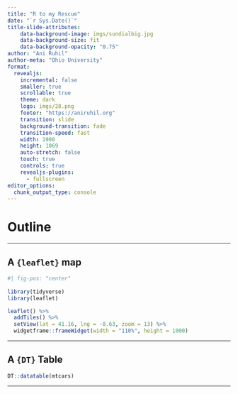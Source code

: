 ```yaml
---
title: "R to my Rescue"
date: "`r Sys.Date()`"
title-slide-attributes:
    data-background-image: imgs/sundialbig.jpg
    data-background-size: fit
    data-background-opacity: "0.75"
author: "Ani Ruhil"
author-meta: "Ohio University"
format: 
  revealjs:
    incremental: false
    smaller: true
    scrollable: true
    theme: dark
    logo: imgs/28.png
    footer: "https://aniruhil.org"
    transition: slide
    background-transition: fade
    transition-speed: fast
    width: 1900
    height: 1069
    auto-stretch: false
    touch: true
    controls: true
    revealjs-plugins:
      - fullscreen
editor_options: 
  chunk_output_type: console
---
```


# Outline


---

## A `{leaflet}` map

```r
#| fig-pos: "center"
  
library(tidyverse)
library(leaflet)

leaflet() %>%
  addTiles() %>%
  setView(lat = 41.16, lng = -8.63, zoom = 13) %>%
  widgetframe::frameWidget(width = "110%", height = 1000)

```


---

## A `{DT}` Table {background-color="#ffffff"}

```r

DT::datatable(mtcars)

```



---


